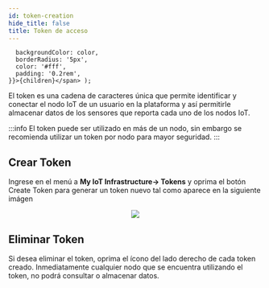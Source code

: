 ```yaml
---
id: token-creation
hide_title: false
title: Token de acceso
---
```


      backgroundColor: color,
      borderRadius: '5px',
      color: '#fff',
      padding: '0.2rem',
    }}>{children}</span> );



El token es una cadena de caracteres única que permite identificar y conectar el nodo IoT de un usuario en la plataforma y así permitirle almacenar datos de los sensores que reporta cada uno de los nodos IoT.

:::info
 El token puede ser utilizado en más de un nodo, sin embargo se recomienda utilizar un token por nodo para mayor seguridad.
:::



## Crear Token

Ingrese en el menú a **My IoT Infrastructure-> Tokens** y oprima el botón  <Highlight color="#4caf50">Create Token</Highlight>  para generar un token nuevo tal como aparece en la siguiente imágen



<div align="center" style={{margin: '20px'}}>
<img src={require('./../assets/iot/create-token.png').default}  align="center"/>
</div>



## Eliminar Token

Si desea eliminar el token, oprima el ícono del lado derecho de cada token creado. Inmediatamente cualquier nodo que se encuentra utilizando el token, no podrá consultar o almacenar datos.


